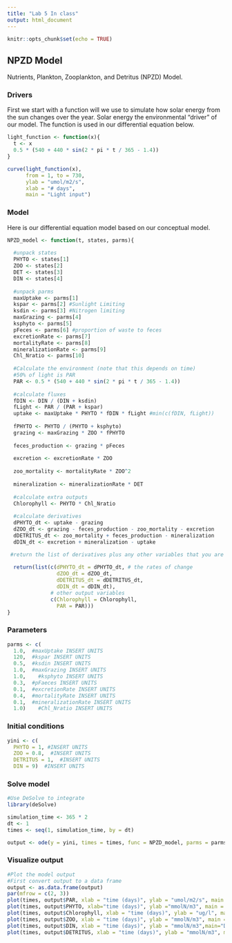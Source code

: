 ```yaml
---
title: "Lab 5 In class"
output: html_document
---
```


```r
knitr::opts_chunk$set(echo = TRUE)
```

## NPZD Model 

Nutrients, Plankton, Zooplankton, and Detritus (NPZD) Model.

### Drivers

First we start with a function will we use to simulate how solar energy from the sun changes over the year. Solar energy the environmental "driver" of our model. The function is used in our differential equation below.

```r
light_function <- function(x){
  t <- x
  0.5 * (540 + 440 * sin(2 * pi * t / 365 - 1.4))
}

curve(light_function(x), 
      from = 1, to = 730, 
      ylab = "umol/m2/s", 
      xlab = "# days", 
      main = "Light input")
```
### Model 

Here is our differential equation model based on our conceptual model.  

```r
NPZD_model <- function(t, states, parms){
  
  #unpack states
  PHYTO <- states[1]
  ZOO <- states[2]
  DET <- states[3]
  DIN <- states[4]
  
  #unpack parms
  maxUptake <- parms[1]
  kspar <- parms[2] #Sunlight Limiting
  ksdin <- parms[3] #Nitrogen limiting
  maxGrazing <- parms[4]
  ksphyto <- parms[5]
  pFeces <- parms[6] #proportion of waste to feces
  excretionRate <- parms[7]
  mortalityRate <- parms[8]
  mineralizationRate <- parms[9]
  Chl_Nratio <- parms[10]
  
  #Calculate the environment (note that this depends on time)
  #50% of light is PAR
  PAR <- 0.5 * (540 + 440 * sin(2 * pi * t / 365 - 1.4)) 
  
  #calculate fluxes
  fDIN <- DIN / (DIN + ksdin)
  fLight <- PAR / (PAR + kspar)
  uptake <- maxUptake * PHYTO * fDIN * fLight #min(c(fDIN, fLight))
  
  fPHYTO <- PHYTO / (PHYTO + ksphyto)
  grazing <- maxGrazing * ZOO * fPHYTO
  
  feces_production <- grazing * pFeces
  
  excretion <- excretionRate * ZOO
  
  zoo_mortality <- mortalityRate * ZOO^2
  
  mineralization <- mineralizationRate * DET
  
  #calculate extra outputs
  Chlorophyll <- PHYTO * Chl_Nratio
  
  #calculate derivatives
  dPHYTO_dt <- uptake - grazing
  dZOO_dt <- grazing - feces_production - zoo_mortality - excretion
  dDETRITUS_dt <- zoo_mortality + feces_production - mineralization
  dDIN_dt <- excretion + mineralization - uptake

 #return the list of derivatives plus any other variables that you are interested in
  
  return(list(c(dPHYTO_dt = dPHYTO_dt, # the rates of change
                dZOO_dt = dZOO_dt,
                dDETRITUS_dt = dDETRITUS_dt,
                dDIN_dt = dDIN_dt),
              # other output variables
              c(Chlorophyll = Chlorophyll, 
                PAR = PAR)))         
}

```

### Parameters

```r
parms <- c(
  1.0,  #maxUptake INSERT UNITS
  120,  #kspar INSERT UNITS
  0.5,  #ksdin INSERT UNITS
  1.0,  #maxGrazing INSERT UNITS
  1.0,    #ksphyto INSERT UNITS
  0.3,  #pFaeces INSERT UNITS
  0.1,  #excretionRate INSERT UNITS
  0.4,  #mortalityRate INSERT UNITS
  0.1,  #mineralizationRate INSERT UNITS
  1.0)    #Chl_Nratio INSERT UNITS
```

### Initial conditions

```r
yini <- c(
  PHYTO = 1, #INSERT UNITS
  ZOO = 0.8,  #INSERT UNITS
  DETRITUS = 1,  #INSERT UNITS
  DIN = 9)  #INSERT UNITS
```

### Solve model

```r
#Use DeSolve to integrate 
library(deSolve)

simulation_time <- 365 * 2
dt <- 1
times <- seq(1, simulation_time, by = dt)

output <- ode(y = yini, times = times, func = NPZD_model, parms = parms, method = "ode45")
```

### Visualize output

```r
#Plot the model output
#First convert output to a data frame
output <- as.data.frame(output)
par(mfrow = c(2, 3))
plot(times, output$PAR, xlab = "time (days)", ylab = "umol/m2/s", main = "PAR", type = "l")
plot(times, output$PHYTO, xlab="time (days)", ylab ="mmolN/m3", main = "Phytoplankton", type = "l")
plot(times, output$Chlorophyll, xlab = "time (days)", ylab = "ug/l", main = "Chlorophyll", type = "l")
plot(times, output$ZOO, xlab = "time (days)", ylab = "mmolN/m3", main = "Zooplankton", type = "l")
plot(times, output$DIN, xlab = "time (days)", ylab = "mmolN/m3",main="DIN", type = "l")
plot(times, output$DETRITUS, xlab = "time (days)", ylab = "mmolN/m3", main = "DETRITUS", type = "l")
```
